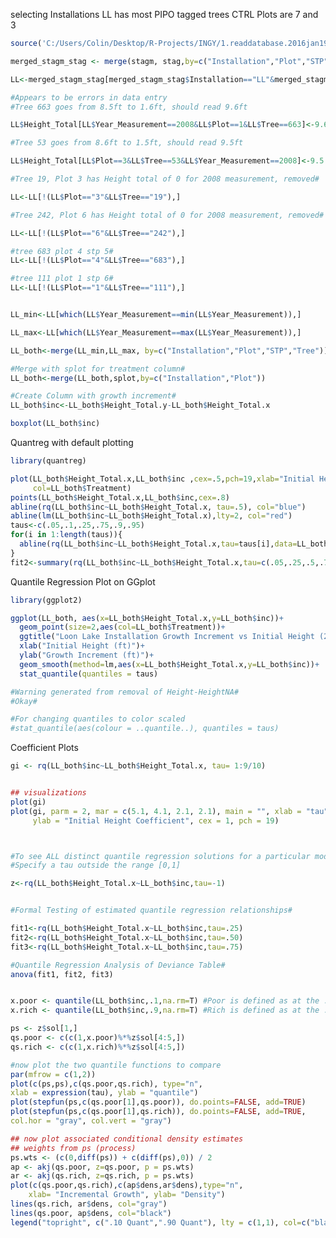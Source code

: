 selecting Installations
LL has most PIPO tagged trees
CTRL Plots are 7 and 3

```r
source('C:/Users/Colin/Desktop/R-Projects/INGY/1.readdatabase.2016jan19.r', echo=F)

merged_stagm_stag <- merge(stagm, stag,by=c("Installation","Plot","STP","Tree"))

LL<-merged_stagm_stag[merged_stagm_stag$Installation=="LL"&merged_stagm_stag$Species=="PIPO"&merged_stagm_stag$Plot%in%c(1:7)&merged_stagm_stag$Year_Measurement%in%c(2004,2008),]

#Appears to be errors in data entry
#Tree 663 goes from 8.5ft to 1.6ft, should read 9.6ft

LL$Height_Total[LL$Year_Measurement==2008&LL$Plot==1&LL$Tree==663]<-9.6

#Tree 53 goes from 8.6ft to 1.5ft, should read 9.5ft

LL$Height_Total[LL$Plot==3&LL$Tree==53&LL$Year_Measurement==2008]<-9.5

#Tree 19, Plot 3 has Height total of 0 for 2008 measurement, removed#

LL<-LL[!(LL$Plot=="3"&LL$Tree=="19"),]

#Tree 242, Plot 6 has Height total of 0 for 2008 measurement, removed#

LL<-LL[!(LL$Plot=="6"&LL$Tree=="242"),]

#tree 683 plot 4 stp 5#
LL<-LL[!(LL$Plot=="4"&LL$Tree=="683"),]

#tree 111 plot 1 stp 6#
LL<-LL[!(LL$Plot=="1"&LL$Tree=="111"),]


LL_min<-LL[which(LL$Year_Measurement==min(LL$Year_Measurement)),]

LL_max<-LL[which(LL$Year_Measurement==max(LL$Year_Measurement)),]

LL_both<-merge(LL_min,LL_max, by=c("Installation","Plot","STP","Tree"))

#Merge with splot for treatment column#
LL_both<-merge(LL_both,splot,by=c("Installation","Plot"))

#Create Column with growth increment#
LL_both$inc<-LL_both$Height_Total.y-LL_both$Height_Total.x

boxplot(LL_both$inc)
```


Quantreg with default plotting
```r
library(quantreg)

plot(LL_both$Height_Total.x,LL_both$inc ,cex=.5,pch=19,xlab="Initial Height", ylab="Height Growth Increment",
     col=LL_both$Treatment)
points(LL_both$Height_Total.x,LL_both$inc,cex=.8)
abline(rq(LL_both$inc~LL_both$Height_Total.x, tau=.5), col="blue")
abline(lm(LL_both$inc~LL_both$Height_Total.x),lty=2, col="red")
taus<-c(.05,.1,.25,.75,.9,.95)
for(i in 1:length(taus)){
  abline(rq(LL_both$inc~LL_both$Height_Total.x,tau=taus[i],data=LL_both),col="gray")
}
fit2<-summary(rq(LL_both$inc~LL_both$Height_Total.x,tau=c(.05,.25,.5,.75,.95)))
```

Quantile Regression Plot on GGplot

```r
library(ggplot2)

ggplot(LL_both, aes(x=LL_both$Height_Total.x,y=LL_both$inc))+
  geom_point(size=2,aes(col=LL_both$Treatment))+
  ggtitle("Loon Lake Installation Growth Increment vs Initial Height (2004-2008)")+
  xlab("Initial Height (ft)")+
  ylab("Growth Increment (ft)")+
  geom_smooth(method=lm,aes(x=LL_both$Height_Total.x,y=LL_both$inc))+
  stat_quantile(quantiles = taus)

#Warning generated from removal of Height-HeightNA#
#Okay#

#For changing quantiles to color scaled
#stat_quantile(aes(colour = ..quantile..), quantiles = taus)
```


Coefficient Plots

```r
gi <- rq(LL_both$inc~LL_both$Height_Total.x, tau= 1:9/10)


## visualizations
plot(gi)
plot(gi, parm = 2, mar = c(5.1, 4.1, 2.1, 2.1), main = "", xlab = "tau", 
     ylab = "Initial Height Coefficient", cex = 1, pch = 19)



#To see ALL distinct quantile regression solutions for a particular model
#Specify a tau outside the range [0,1]

z<-rq(LL_both$Height_Total.x~LL_both$inc,tau=-1)


#Formal Testing of estimated quantile regression relationships#

fit1<-rq(LL_both$Height_Total.x~LL_both$inc,tau=.25)
fit2<-rq(LL_both$Height_Total.x~LL_both$inc,tau=.50)
fit3<-rq(LL_both$Height_Total.x~LL_both$inc,tau=.75)

#Quantile Regression Analysis of Deviance Table#
anova(fit1, fit2, fit3)


x.poor <- quantile(LL_both$inc,.1,na.rm=T) #Poor is defined as at the .1 quantile of the sample distn
x.rich <- quantile(LL_both$inc,.9,na.rm=T) #Rich is defined as at the .9 quantile of the sample distn

ps <- z$sol[1,]
qs.poor <- c(c(1,x.poor)%*%z$sol[4:5,])
qs.rich <- c(c(1,x.rich)%*%z$sol[4:5,])

#now plot the two quantile functions to compare
par(mfrow = c(1,2))
plot(c(ps,ps),c(qs.poor,qs.rich), type="n",
xlab = expression(tau), ylab = "quantile")
plot(stepfun(ps,c(qs.poor[1],qs.poor)), do.points=FALSE, add=TRUE)
plot(stepfun(ps,c(qs.poor[1],qs.rich)), do.points=FALSE, add=TRUE,
col.hor = "gray", col.vert = "gray")

## now plot associated conditional density estimates
## weights from ps (process)
ps.wts <- (c(0,diff(ps)) + c(diff(ps),0)) / 2
ap <- akj(qs.poor, z=qs.poor, p = ps.wts)
ar <- akj(qs.rich, z=qs.rich, p = ps.wts)
plot(c(qs.poor,qs.rich),c(ap$dens,ar$dens),type="n",
    xlab= "Incremental Growth", ylab= "Density")
lines(qs.rich, ar$dens, col="gray")
lines(qs.poor, ap$dens, col="black")
legend("topright", c(".10 Quant",".90 Quant"), lty = c(1,1), col=c("black","gray"))
```




